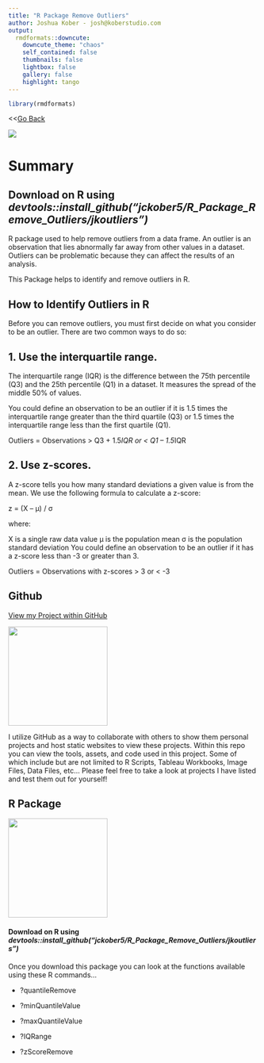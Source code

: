 ```yaml
---
title: "R Package Remove Outliers"
author: Joshua Kober - josh@koberstudio.com
output:
  rmdformats::downcute:
    downcute_theme: "chaos"
    self_contained: false
    thumbnails: false
    lightbox: false
    gallery: false
    highlight: tango
---
```


```r
library(rmdformats)
```

\<\<[Go Back](https://.koberstudio.com)

![](RSession.PNG)

# Summary

## Download on R using *devtools::install_github("jckober5/R_Package_Remove_Outliers/jkoutliers")*

R package used to help remove outliers from a data frame. An outlier is an observation that lies abnormally far away from other values in a dataset. Outliers can be problematic because they can affect the results of an analysis.

This Package helps to identify and remove outliers in R.

## How to Identify Outliers in R

Before you can remove outliers, you must first decide on what you consider to be an outlier. There are two common ways to do so:

## 1. Use the interquartile range.

The interquartile range (IQR) is the difference between the 75th percentile (Q3) and the 25th percentile (Q1) in a dataset. It measures the spread of the middle 50% of values.

You could define an observation to be an outlier if it is 1.5 times the interquartile range greater than the third quartile (Q3) or 1.5 times the interquartile range less than the first quartile (Q1).

Outliers = Observations \> Q3 + 1.5*IQR or \< Q1 -- 1.5*IQR

## 2. Use z-scores.

A z-score tells you how many standard deviations a given value is from the mean. We use the following formula to calculate a z-score:

z = (X -- μ) / σ

where:

X is a single raw data value μ is the population mean σ is the population standard deviation You could define an observation to be an outlier if it has a z-score less than -3 or greater than 3.

Outliers = Observations with z-scores \> 3 or \< -3

## Github

[View my Project within GitHub](https://github.com/jckober5/R_Package_Remove_Outliers)

[![](github.png){width="200"}](https://github.com/jckober5/ProvoMealTool)

I utilize GitHub as a way to collaborate with others to show them personal projects and host static websites to view these projects. Within this repo you can view the tools, assets, and code used in this project. Some of which include but are not limited to R Scripts, Tableau Workbooks, Image Files, Data Files, etc... Please feel free to take a look at projects I have listed and test them out for yourself!

## R Package

![](R.png){width="200"}

#### Download on R using *devtools::install_github("jckober5/R_Package_Remove_Outliers/jkoutliers")*

Once you download this package you can look at the functions available using these R commands...

-   ?quantileRemove

-   ?minQuantileValue

-   ?maxQuantileValue

-   ?IQRange

-   ?zScoreRemove
